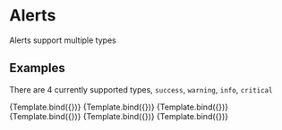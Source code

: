 

<Meta title="Design System/Alert/Dark Mode" component={Alert} />

# Alerts

Alerts support multiple types

## Examples

There are 4 currently supported types, `success`, `warning`, `info`, `critical`


<Canvas>
  <Story
    name="Success"
    args={{
      type: "success",
      mode: "dark",
      title: "Title goes here",
      message: "Describe the event and give further instructions if needed, including links to to other pages"
    }}
  >
    {Template.bind({})}
  </Story>
  <Story
    name="Success w/ link to page"
    args={{
      type: "success",
      mode: "dark",
      title: "Title goes here",
      message: "Describe the event and give further instructions if needed, including links to to other pages",
      link: "https://www.google.com/",
      link_text : "Go to website"
    }}
  >
    {Template.bind({})}
  </Story>
  <Story
    name="Warning"
    args={{
      type: "warning",
      mode: "dark",
      title: "Title goes here",
      message: "Describe the event and give further instructions if needed, including links to to other pages"
    }}
  >
    {Template.bind({})}
  </Story>
  <Story
    name="Info"
    args={{
      type: "info",
      mode: "dark",
      title: "Title goes here",
      message: "Describe the event and give further instructions if needed, including links to to other pages"
    }}
  >
    {Template.bind({})}
  </Story>
  <Story
    name="Critical"
    args={{
      type: "critical",
      mode: "dark",
      title: "Title goes here",
      message: "Describe the event and give further instructions if needed, including links to to other pages"
    }}
  >
    {Template.bind({})}
  </Story>
  <Story
    name="Critical w/ link to page"
    args={{
      type: "critical",
      mode: "dark",
      title: "Title goes here",
      message: "Describe the event and give further instructions if needed, including links to to other pages",
      link: "https://www.google.com/",
      link_text : "My page"
    }}
  >
    {Template.bind({})}
  </Story>
</Canvas>